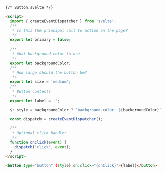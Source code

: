 ```html
{/* Button.svelte */}

<script>
  import { createEventDispatcher } from 'svelte';
  /**
   * Is this the principal call to action on the page?
   */
  export let primary = false;

  /**
   * What background color to use
   */
  export let backgroundColor;
  /**
   * How large should the button be?
   */
  export let size = 'medium';
  /**
   * Button contents
   */
  export let label = '';

  $: style = backgroundColor ? `background-color: ${backgroundColor}` : '';

  const dispatch = createEventDispatcher();

  /**
   * Optional click handler
   */
  function onClick(event) {
    dispatch('click', event);
  }
</script>

<button type="button" {style} on:click="{onClick}">{label}</button>
```